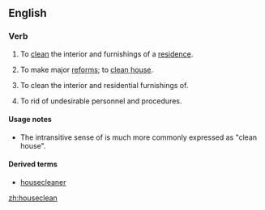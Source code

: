 ==English==

===Verb===
{{en-verb}}

# {{intransitive}} To [[clean]] the interior and furnishings of a [[residence]].
# {{intransitive}} To make major [[reform]]s; to [[clean house]].
# {{transitive}} To clean the interior and residential furnishings of.
# {{transitive}} To rid of undesirable personnel and procedures.

====Usage notes====
* The intransitive sense of {{term|reform}} is much more commonly expressed as "clean house".

====Derived terms====
*[[housecleaner]]

{{anagrams:en/aceehlnosu}}
[[zh:houseclean]]